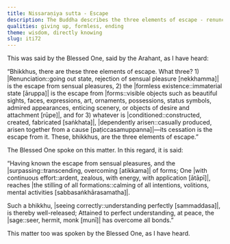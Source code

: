 ```yaml
---
title: Nissaraṇiya sutta - Escape
description: The Buddha describes the three elements of escape - renunciation, formless existence and cessation.
qualities: giving up, formless, ending
theme: wisdom, directly knowing
slug: iti72
---
```


This was said by the Blessed One, said by the Arahant, as I have heard:

“Bhikkhus, there are these three elements of escape. What three? 1) |Renunciation::going out state, rejection of sensual pleasure [nekkhamma]| is the escape from sensual pleasures, 2) the |formless existence::immaterial state [āruppa]| is the escape from |forms::visible objects such as beautiful sights, faces, expressions, art, ornaments, possessions, status symbols, admired appearances, enticing scenery, or objects of desire and attachment [rūpe]|, and for 3) whatever is |conditioned::constructed, created, fabricated [saṅkhata]|, |dependently arisen::casually produced, arisen together from a cause [paṭiccasamuppanna]|—its cessation is the escape from it. These, bhikkhus, are the three elements of escape.”

The Blessed One spoke on this matter. In this regard, it is said:

“Having known the escape from sensual pleasures,
and the |surpassing::transcending, overcoming [atikkama]| of forms;
One |with continuous effort::ardent, zealous, with energy, with application [ātāpī]|,
reaches |the stilling of all formations::calming of all intentions, volitions, mental activities [sabbasaṅkhārasamatha]|.

Such a bhikkhu, |seeing correctly::understanding perfectly [sammaddasa]|,
is thereby well-released;
Attained to perfect understanding, at peace,
the |sage::seer, hermit, monk [munī]| has overcome all bonds.”

This matter too was spoken by the Blessed One, as I have heard.